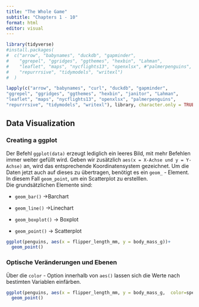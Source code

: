 ```yaml
---
title: "The Whole Game"
subtitle: "Chapters 1 - 10"
format: html
editor: visual
---
```


```r

library(tidyverse)
#install.packages(
#  c("arrow", "babynames", "duckdb", "gapminder", 
#    "ggrepel", "ggridges", "ggthemes", "hexbin", "Lahman", 
#    "leaflet", "maps", "nycflights13", "openxlsx", #"palmerpenguins", 
#    "repurrrsive", "tidymodels", "writexl")
#  )

lapply(c("arrow", "babynames", "curl", "duckdb", "gapminder", 
"ggrepel", "ggridges", "ggthemes", "hexbin", "janitor", "Lahman", 
"leaflet", "maps", "nycflights13", "openxlsx", "palmerpenguins", 
"repurrrsive", "tidymodels", "writexl"), library, character.only = TRUE)
```

## Data Visualization

### Creating a ggplot

Der Befehl `ggplot(data)` erzeugt lediglich ein leeres Bild, mit mehr Befehlen immer weiter gefüllt wird. Geben wir zusätzlich `aes(x = X-Achse und y = Y-Achse)` an, wird das entsprechende Koordinatensystem gezeichnet. Um die Daten jetzt auch auf dieses zu übertragen, benötigt es ein `geom_` - Element. In diesem Fall `geom_point`, um ein Scatterplot zu erstelllen.\
Die grundsätzlichen Elemente sind:

-   `geom_bar()` -\>Barchart

-   `geom_line()` -\>Linechart

-   `geom_boxplot()` -\> Boxplot

-   `geom_point()` -\> Scatterplot

```r
ggplot(penguins, aes(x = flipper_length_mm, y = body_mass_g))+
  geom_point()
```

### Optische Veränderungen und Ebenen

Über die `color` - Option innerhalb von `aes()` lassen sich die Werte nach bestimten Variablen einfärben.

```r

ggplot(penguins, aes(x = flipper_length_mm, y = body_mass_g,  color=species))+
  geom_point()
```
